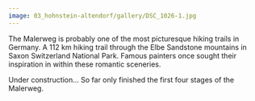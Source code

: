 ```yaml
---
image: 03_hohnstein-altendorf/gallery/DSC_1026-1.jpg
---
```


The Malerweg is probably one of the most picturesque hiking trails in Germany. A 112 km hiking trail through the Elbe Sandstone mountains in Saxon Switzerland National Park. Famous painters once sought their inspiration in within these romantic sceneries.

Under construction… So far only finished the first four stages of the Malerweg.